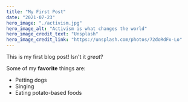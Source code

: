 ```yaml
---
title: "My First Post"
date: "2021-07-23"
hero_image: "./activism.jpg"
hero_image_alt: "Activism is what changes the world"
hero_image_credit_text: "Unsplash"
hero_image_credit_link: "https://unsplash.com/photos/72doRdFx-Lo"
---
```


This is my first blog post! Isn't it *great*?

Some of my **favorite** things are:

* Petting dogs
* Singing
* Eating potato-based foods
